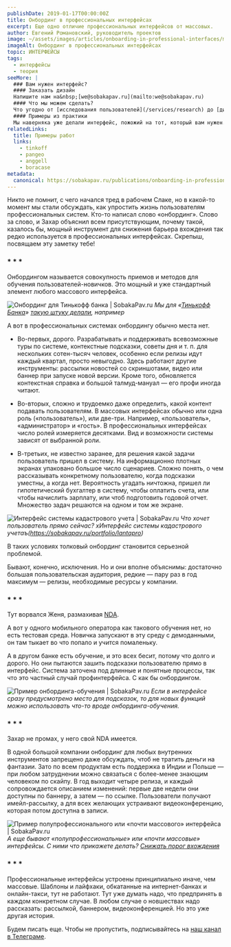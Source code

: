 ```yaml
---
publishDate: 2019-01-17T00:00:00Z
title: Онбординг в профессиональных интерфейсах
excerpt: Еще одно отличие профессиональных интерфейсов от массовых.
author: Евгений Романовский, руководитель проектов
image: ~/assets/images/articles/onboarding-in-professional-interfaces/main.jpeg
imageAlt: Онбординг в профессиональных интерфейсах
topic: ИНТЕРФЕЙСЫ
tags:
  - интерфейсы
  - теория
seeMore: |
  ### Вам нужен интерфейс?
  #### Заказать дизайн
  Напишите нам на&nbsp;[we@sobakapav.ru](mailto:we@sobakapav.ru)
  #### Что мы можем сделать?
  Что угодно от [исследования пользователей](/services/research) до [дизайна интерфейса под ключ](/services/turnkey). 
  #### Примеры из практики
  Мы наверняка уже делали интерфейс, пожожий на тот, который вам нужен. [Проверьте](https://sobakapav.ru/portfolio).
relatedLinks:
  title: Примеры работ
  links:
    - tinkoff
    - pangeo
    - anggell
    - boracase
metadata:
  canonical: https://sobakapav.ru/publications/onboarding-in-professional-interfaces
---
```



Никто не помнит, с чего начался тред в рабочем Слаке, но в какой-то момент мы стали обсуждать, как упростить жизнь пользователям профессиональных систем. Кто-то написал слово «онбординг». Слово за слово, и Захар объяснил всем присутствующим, почему такой, казалось бы, мощный инструмент для снижения барьера вхождения так редко используется в профессиональных интерфейсах. Скрепыш, посвящаем эту заметку тебе!

### * * *

Онбордингом называется совокупность приемов и методов для обучения пользователей-новичков. Это мощный и уже стандартный элемент любого массового интерфейса.

![Онбординг для Тинькофф банка | SobakaPav.ru](~/assets/images/articles/onboarding-in-professional-interfaces/1.png)
_Мы для «[Тинькофф Банка](https://www.tbank.ru/)» [такую штуку делали](https://sobakapav.ru/portfolio/tinkoff), например_

А вот в профессиональных системах онбордингу обычно места нет.

- Во-первых, дорого. Разрабатывать и поддерживать всевозможные туры по системе, контекстные подсказки, советы дня и т. п. для нескольких сотен-тысяч человек, особенно если релизы идут каждый квартал, просто невыгодно. Здесь работают другие инструменты: рассылки новостей со скриншотами, видео или баннер при запуске новой версии. Кроме того, обновляется контекстная справка и большой талмуд-мануал — его профи иногда читают.

- Во-вторых, сложно и трудоемко даже определить, какой контент подавать пользователям. В массовых интерфейсах обычно или одна роль («пользователь»), или две-три. Например, «пользователь», «администратор» и «гость». В профессиональных интерфейсах число ролей измеряется десятками. Вид и возможности системы зависят от выбранной роли.

- В-третьих, не известно заранее, для решения какой задачи пользователь пришел в систему. На информационно плотных экранах упаковано большое число сценариев. Сложно понять, о чем рассказывать конкретному пользователю, когда подсказки уместны, а когда нет. Вероятность угадать ничтожна, пришел ли гипотетический бухгалтер в систему, чтобы оплатить счета, или чтобы начислить зарплату, или чтоб подготовить годовой отчет. Множество задач решаются на одном и том же экране.

![Интерфейс системы кадастрового учета | SobakaPav.ru](~/assets/images/articles/onboarding-in-professional-interfaces/2.png)
_Что хочет пользователь прямо сейчас? хИнтерфейс системы кадастрового учетаъ(https://sobakapav.ru/portfolio/lantapro)_

В таких условиях толковый онбординг становится серьезной проблемой.

Бывают, конечно, исключения. Но и они вполне объяснимы: достаточно большая пользовательская аудитория, редкие — пару раз в год максимум — релизы, необходимые ресурсы у компании.


### * * *
Тут ворвался Женя, размахивая [NDA](https://ru.wikipedia.org/wiki/%D0%A1%D0%BE%D0%B3%D0%BB%D0%B0%D1%88%D0%B5%D0%BD%D0%B8%D0%B5_%D0%BE_%D0%BD%D0%B5%D1%80%D0%B0%D0%B7%D0%B3%D0%BB%D0%B0%D1%88%D0%B5%D0%BD%D0%B8%D0%B8).

А вот у одного мобильного оператора как такового обучения нет, но есть тестовая среда. Новичка запускают в эту среду с демоданными, он там тыкает во что попало и учится помаленьку.

А в другом банке есть обучение, и это всех бесит, потому что долго и дорого. Но они пытаются зашить подсказки пользователю прямо в интерфейс. Система заточена под длинные и понятные процессы, так что это частный случай профинтерфейса. С как бы онбордингом.

![Пример онбординга-обучения | SobakaPav.ru](~/assets/images/articles/onboarding-in-professional-interfaces/3.png)
_Если в интерфейсе сразу предусмотрено место для подсказок, то для новых функций можно использовать что-то вроде онбординга-обучения._

### * * *

Захар не промах, у него свой NDA имеется.

В одной большой компании онбординг для любых внутренних инструментов запрещено даже обсуждать, чтоб не тратить деньги на фантазии. Зато по всем продуктам есть поддержка в Индии и Польше — при любом затруднении можно связаться с более-менее знающим человеком по скайпу. В год выходит четыре релиза, и каждый сопровождается описанием изменений: первые две недели они доступны по баннеру, а затем — по ссылке. Пользователи получают имейл-рассылку, а для всех желающих устраивают видеоконференцию, которая потом доступна в записи.

![Пример полупрофессионального или «почти массового» интерфейса | SobakaPav.ru](~/assets/images/articles/onboarding-in-professional-interfaces/4.png)
_А еще бывают «полупрофессиональные» или «почти массовые» интерфейсы. С ними что прикажете делать? [Снижать порог вхождения](https://sobakapav.ru/portfolio/serverscom)_

### * * *

Профессиональные интерфейсы устроены принципиально иначе, чем массовые. Шаблоны и лайфхаки, обкатанные на интернет-банках и онлайн-такси, тут не работают. Тут уже думать надо, что предпринять в каждом конкретном случае. В любом случае о новшествах надо рассказать: рассылкой, баннером, видеоконференцией. Но это уже другая история.

Будем писать еще. Чтобы не пропустить, подписывайтесь на [наш канал в Телеграме](https://t.me/sobakawow).

